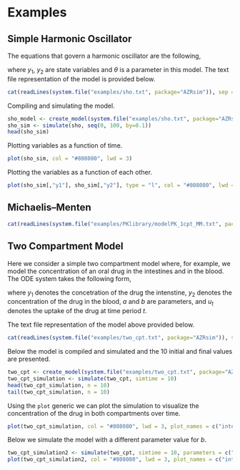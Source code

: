 # Examples

## Simple Harmonic Oscillator

The equations that govern a harmonic oscillator are the following,

\begin{align*}
\frac{d}{dt}y_1 &= y_2 \\
\frac{d}{dt}y_2 &= - y_1-\theta y_2
\end{align*}

where $y_1$, $y_2$ are state variables and $\theta$ is a parameter in this model. The text file representation of the model is provided below.

```r
cat(readLines(system.file("examples/sho.txt", package="AZRsim")), sep = '\n')
```

Compiling and simulating the model.

```r
sho_model <- create_model(system.file("examples/sho.txt", package="AZRsim"))
sho_sim <- simulate(sho, seq(0, 100, by=0.1))
head(sho_sim)
```

Plotting variables as a function of time.

```r
plot(sho_sim, col = "#808080", lwd = 3)
```

Plotting the variables as a function of each other.

```r
plot(sho_sim[,"y1"], sho_sim[,"y2"], type = "l", col = "#808080", lwd = 2, xlab = "y1", ylab = "y2")
```

## Michaelis–Menten

```r
cat(readLines(system.file("examples/PKlibrary/modelPK_1cpt_MM.txt", package="AZRsim")), sep = '\n')
```

## Two Compartment Model

Here we consider a simple two compartment model where, for example, we model the concentration of an oral drug in the intestines and in the blood. The ODE system takes the following form,

\begin{align*}
\frac{d}{dt}y_1 &= -a \cdot y_1 + u_t \\
\frac{d}{dt}y_2 &= a \cdot y_1 - b \cdot y_2
\end{align*}

where $y_1$ denotes the concetration of the drug the intenstine, $y_2$ denotes the concentration of the drug in the blood, $a$ and $b$ are parameters, and $u_t$ denotes the uptake of the drug at time period $t$.

The text file representation of the model above provided below.

```r
cat(readLines(system.file("examples/two_cpt.txt", package="AZRsim")), sep = '\n')
```

Below the model is compiled and simulated and the 10 initial and final values are presented.

```r
two_cpt <- create_model(system.file("examples/two_cpt.txt", package="AZRsim"))
two_cpt_simulation <- simulate(two_cpt, simtime = 10)
head(two_cpt_simulation, n = 10)
tail(two_cpt_simulation, n = 10)
```

Using the `plot` generic we can plot the simulation to visualize the concentration of the drug in both compartments over time.

```r
plot(two_cpt_simulation, col = "#808080", lwd = 3, plot_names = c("intestines", "blood"))
```

Below we simulate the model with a different parameter value for $b$.

```r
two_cpt_simulation2 <- simulate(two_cpt, simtime = 10, parameters = c("a" = 6, "b" = 1))
plot(two_cpt_simulation2, col = "#808080", lwd = 3, plot_names = c("intestines", "blood"))
```

